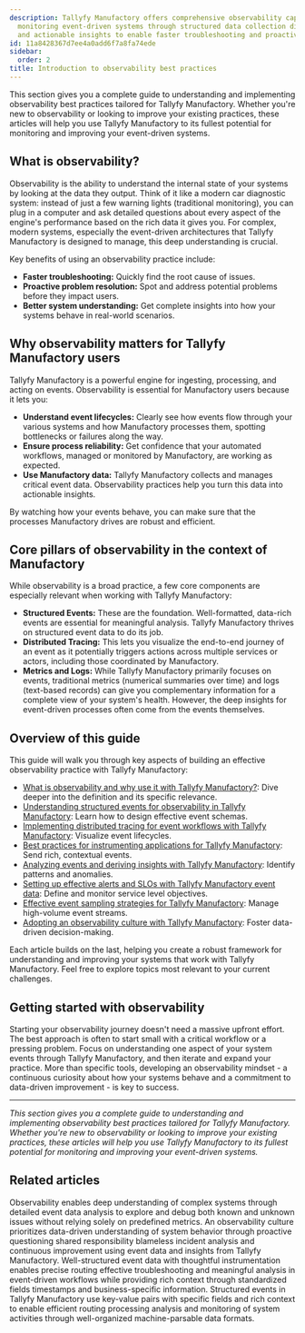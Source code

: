 ```yaml
---
description: Tallyfy Manufactory offers comprehensive observability capabilities for
  monitoring event-driven systems through structured data collection distributed tracing
  and actionable insights to enable faster troubleshooting and proactive problem resolution.
id: 11a8428367d7ee4a0add6f7a8fa74ede
sidebar:
  order: 2
title: Introduction to observability best practices
---
```


This section gives you a complete guide to understanding and implementing observability best practices tailored for Tallyfy Manufactory. Whether you're new to observability or looking to improve your existing practices, these articles will help you use Tallyfy Manufactory to its fullest potential for monitoring and improving your event-driven systems.

## What is observability?

Observability is the ability to understand the internal state of your systems by looking at the data they output. Think of it like a modern car diagnostic system: instead of just a few warning lights (traditional monitoring), you can plug in a computer and ask detailed questions about every aspect of the engine's performance based on the rich data it gives you. For complex, modern systems, especially the event-driven architectures that Tallyfy Manufactory is designed to manage, this deep understanding is crucial.

Key benefits of using an observability practice include:

*   **Faster troubleshooting:** Quickly find the root cause of issues.
*   **Proactive problem resolution:** Spot and address potential problems before they impact users.
*   **Better system understanding:** Get complete insights into how your systems behave in real-world scenarios.

## Why observability matters for Tallyfy Manufactory users

Tallyfy Manufactory is a powerful engine for ingesting, processing, and acting on events. Observability is essential for Manufactory users because it lets you:

*   **Understand event lifecycles:** Clearly see how events flow through your various systems and how Manufactory processes them, spotting bottlenecks or failures along the way.
*   **Ensure process reliability:** Get confidence that your automated workflows, managed or monitored by Manufactory, are working as expected.
*   **Use Manufactory data:** Tallyfy Manufactory collects and manages critical event data. Observability practices help you turn this data into actionable insights.

By watching how your events behave, you can make sure that the processes Manufactory drives are robust and efficient.

## Core pillars of observability in the context of Manufactory

While observability is a broad practice, a few core components are especially relevant when working with Tallyfy Manufactory:

*   **Structured Events:** These are the foundation. Well-formatted, data-rich events are essential for meaningful analysis. Tallyfy Manufactory thrives on structured event data to do its job.
*   **Distributed Tracing:** This lets you visualize the end-to-end journey of an event as it potentially triggers actions across multiple services or actors, including those coordinated by Manufactory.
*   **Metrics and Logs:** While Tallyfy Manufactory primarily focuses on events, traditional metrics (numerical summaries over time) and logs (text-based records) can give you complementary information for a complete view of your system's health. However, the deep insights for event-driven processes often come from the events themselves.

## Overview of this guide

This guide will walk you through key aspects of building an effective observability practice with Tallyfy Manufactory:

*   [What is observability and why use it with Tallyfy Manufactory?](/products/manufactory/best-practices/what-is-observability/): Dive deeper into the definition and its specific relevance.
*   [Understanding structured events for observability in Tallyfy Manufactory](/products/manufactory/best-practices/understanding-structured-events/): Learn how to design effective event schemas.
*   [Implementing distributed tracing for event workflows with Tallyfy Manufactory](/products/manufactory/best-practices/implementing-distributed-tracing/): Visualize event lifecycles.
*   [Best practices for instrumenting applications for Tallyfy Manufactory](/products/manufactory/best-practices/instrumenting-applications-for-manufactory/): Send rich, contextual events.
*   [Analyzing events and deriving insights with Tallyfy Manufactory](/products/manufactory/best-practices/analyzing-events-and-deriving-insights/): Identify patterns and anomalies.
*   [Setting up effective alerts and SLOs with Tallyfy Manufactory event data](/products/manufactory/best-practices/setting-up-alerts-and-slos/): Define and monitor service level objectives.
*   [Effective event sampling strategies for Tallyfy Manufactory](/products/manufactory/best-practices/event-sampling-strategies/): Manage high-volume event streams.
*   [Adopting an observability culture with Tallyfy Manufactory](/products/manufactory/best-practices/adopting-observability-culture/): Foster data-driven decision-making.

Each article builds on the last, helping you create a robust framework for understanding and improving your systems that work with Tallyfy Manufactory. Feel free to explore topics most relevant to your current challenges.

## Getting started with observability

Starting your observability journey doesn't need a massive upfront effort. The best approach is often to start small with a critical workflow or a pressing problem. Focus on understanding one aspect of your system events through Tallyfy Manufactory, and then iterate and expand your practice. More than specific tools, developing an observability mindset - a continuous curiosity about how your systems behave and a commitment to data-driven improvement - is key to success.

---

*This section gives you a complete guide to understanding and implementing observability best practices tailored for Tallyfy Manufactory. Whether you're new to observability or looking to improve your existing practices, these articles will help you use Tallyfy Manufactory to its fullest potential for monitoring and improving your event-driven systems.*


## Related articles
<CardGrid>
<LinkTitleCard header="<b>Best Practices > What is observability?</b>" href="/products/manufactory/best-practices/what-is-observability/" > Observability enables deep understanding of complex systems through detailed event data analysis to explore and debug both known and unknown issues without relying solely on predefined metrics. </LinkTitleCard>
<LinkTitleCard header="<b>Best Practices > Adopting an observability culture</b>" href="/products/manufactory/best-practices/adopting-observability-culture/" > An observability culture prioritizes data-driven understanding of system behavior through proactive questioning shared responsibility blameless incident analysis and continuous improvement using event data and insights from Tallyfy Manufactory. </LinkTitleCard>
<LinkTitleCard header="<b>Best Practices > Best practices for instrumenting applications</b>" href="/products/manufactory/best-practices/instrumenting-applications-for-manufactory/" > Well-structured event data with thoughtful instrumentation enables precise routing effective troubleshooting and meaningful analysis in event-driven workflows while providing rich context through standardized fields timestamps and business-specific information. </LinkTitleCard>
<LinkTitleCard header="<b>Best Practices > Understanding structured events</b>" href="/products/manufactory/best-practices/understanding-structured-events/" > Structured events in Tallyfy Manufactory use key-value pairs with specific fields and rich context to enable efficient routing processing analysis and monitoring of system activities through well-organized machine-parsable data formats. </LinkTitleCard>
</CardGrid>